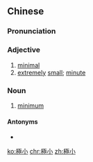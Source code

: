 {{also|极小}}
==Chinese==
{{zh-forms|s=极小}}

===Pronunciation===
{{zh-pron
|m=jíxiǎo
|cat=a,n
}}

===Adjective===
{{zh-adj}}

# [[minimal]]
# [[extremely]] [[small]]; [[minute]]

===Noun===
{{zh-noun}}

# [[minimum]]

====Antonyms====
* {{zh-l|極大}}

[[ko:極小]]
[[chr:極小]]
[[zh:極小]]
